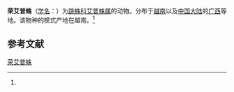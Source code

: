 {{Speciesbox
| name = 荣艾普蛛
| status = 
| status_system = 
| image = 
| genus = Epeus
| species = glorius
| authority = (Zabka, 1985)<ref name='id14699'>{{cite web| url =http://www.bioinfo.cn/db05/BjdwSpecies.php?action=view&id=14699| title =荣艾普蛛| work =《中国动物物种编目数据库》| publisher =中国科学院微生物研究所| author =中国科学院动物研究所| accessdate =2009-04-28| deadurl =yes| archiveurl =https://web.archive.org/web/20160305043919/http://www.bioinfo.cn/db05/BjdwSpecies.php?action=view&id=14699| archivedate =2016-03-05}}</ref>
}}

'''荣艾普蛛'''（[[学名|学名]]：{{lang|la|''Epeus glorius''}}）为[[跳蛛科|跳蛛科]][[艾普蛛属|艾普蛛属]]的动物。分布于[[越南|越南]]以及[[中国大陆|中国大陆]]的[[广西|广西]]等地。该物种的模式产地在越南。<ref name='id14699'/>

== 参考文献 ==
{{reflist}}

{{Wikispecies|Epeus glorius}}
{{Taxonbar|from=Q2088411}}

[[Category:艾普蛛属|荣艾普蛛]]


{{蜘蛛小作品}}